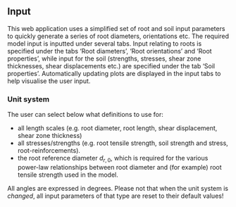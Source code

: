 ## Input

This web application uses a simplified set of root and soil input parameters to quickly generate a series of root diameters, orientations etc. The required model input is inputted under several tabs. Input relating to roots is specified under the tabs 'Root diameters', 'Root orientations' and 'Root properties', while input for the soil (strengths, stresses, shear zone thicknesses, shear displacements etc.) are specified under the tab 'Soil properties'. Automatically updating plots are displayed in the input tabs to help visualise the user input.

### Unit system

The user can select below what definitions to use for:

* all length scales (e.g. root diameter, root length, shear displacement, shear zone thickness)
* all stresses/strengths (e.g. root tensile strength, soil strength and stress, root-reinforcements). 
* the root reference diameter $d_{r,0}$, which is required for the various power-law relationships between root diameter and (for example) root tensile strength used in the model.

All angles are expressed in degrees. Please not that when the unit system is  *changed*, all input parameters of that type are reset to their default values! 
